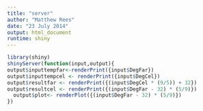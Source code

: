 ```yaml
---
title: "server"
author: "Matthew Rees"
date: "23 July 2014"
output: html_document
runtime: shiny
---
```

```r
library(shiny)
shinyServer(function(input,output){
output$inputtempfar<-renderPrint({input$DegFar})
output$inputtempcel <- renderPrint({input$DegCel})
output$resultfar <- renderPrint({(input$DegCel * (9/5)) + 32})
output$resultcel <- renderPrint({(input$DegFar - 32) * (5/9)})
  output$plot<- renderPlot({(input$DegFar - 32) * (5/9)})
})
```
